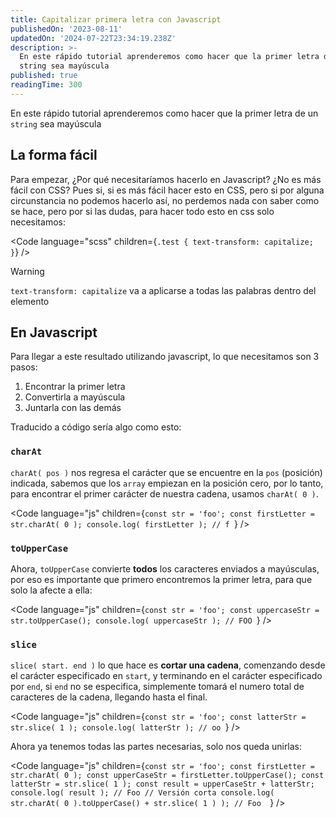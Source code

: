 ```yaml
---
title: Capitalizar primera letra con Javascript
publishedOn: '2023-08-11'
updatedOn: '2024-07-22T23:34:19.238Z'
description: >-
  En este rápido tutorial aprenderemos como hacer que la primer letra de un
  string sea mayúscula
published: true
readingTime: 300
---
```



En este rápido tutorial aprenderemos como hacer que la primer letra de un 
`string` sea mayúscula

## La forma fácil

Para empezar, ¿Por qué necesitaríamos hacerlo en Javascript? ¿No es más fácil con 
CSS? Pues si, si es más fácil hacer esto en CSS, pero si por alguna circunstancia 
no podemos hacerlo así, no perdemos nada con saber como se hace, pero por si las 
dudas, para hacer todo esto en css solo necesitamos:

<Code
    language="scss"
    children={`.test {
    text-transform: capitalize;
}`}
/>

> [!WARNING]
> `text-transform: capitalize` va a aplicarse a todas las palabras dentro del elemento

## En Javascript

Para llegar a este resultado utilizando javascript, lo que necesitamos son 3 pasos:

1. Encontrar la primer letra
2. Convertirla a mayúscula
3. Juntarla con las demás

Traducido a código sería algo como esto:

### `charAt`

`charAt( pos )` nos regresa el carácter que se encuentre en la `pos` (posición) 
indicada, sabemos que los `array` empiezan en la posición cero, por lo tanto, para 
encontrar el primer carácter de nuestra cadena, usamos `charAt( 0 )`.

<Code
    language="js"
    children={`const str = 'foo';
const firstLetter = str.charAt( 0 );
console.log( firstLetter ); // f `}
/>

### `toUpperCase`

Ahora, `toUpperCase` convierte **todos** los caracteres enviados a mayúsculas, 
por eso es importante que primero encontremos la primer letra, para que solo la 
afecte a ella:

<Code
    language="js"
    children={`const str = 'foo';
const uppercaseStr = str.toUpperCase();
console.log( uppercaseStr ); // FOO `}
/>

### `slice`

`slice( start. end )` lo que hace es **cortar una cadena**, comenzando desde el 
carácter especificado en `start`, y terminando en el carácter especificado por `end`, 
si `end` no se especifica, simplemente tomará el numero total de caracteres de 
la cadena, llegando hasta el final.

<Code
    language="js"
    children={`const str = 'foo';
const latterStr = str.slice( 1 );
console.log( latterStr ); // oo `}
/>

Ahora ya tenemos todas las partes necesarias, solo nos queda unirlas:

<Code
    language="js"
    children={`const str = 'foo';
const firstLetter = str.charAt( 0 );
const upperCaseStr = firstLetter.toUpperCase();
const latterStr = str.slice( 1 );
const result = upperCaseStr + latterStr;
console.log( result ); // Foo
// Versión corta
console.log( str.charAt( 0 ).toUpperCase() + str.slice( 1 ) ); // Foo  `}
/>
